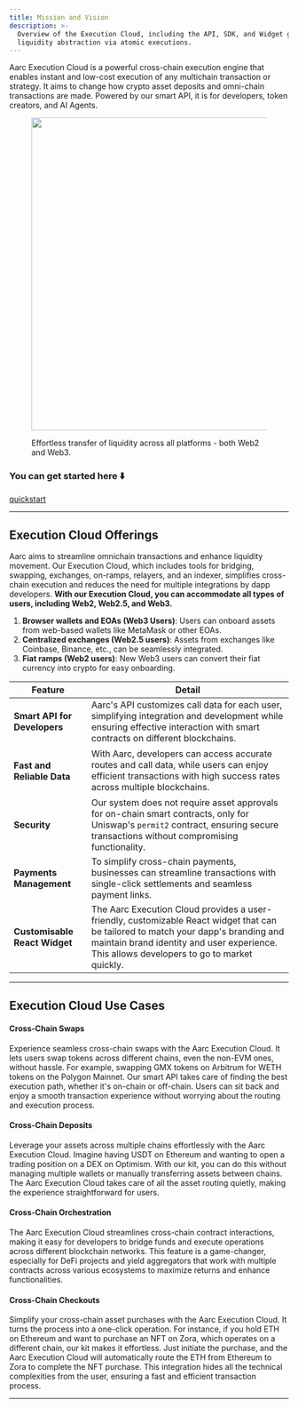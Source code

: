 ```yaml
---
title: Mission and Vision
description: >-
  Overview of the Execution Cloud, including the API, SDK, and Widget geared towards
  liquidity abstraction via atomic executions.
---
```


Aarc Execution Cloud is a powerful cross-chain execution engine that enables instant and low-cost execution of any multichain transaction or strategy. It aims to change how crypto asset deposits and omni-chain transactions are made. Powered by our smart API, it is for developers, token creators, and AI Agents.

<figure><img src="../.gitbook/assets/fund-DgrVO594.png" alt="" width="563" /><figcaption><p>Effortless transfer of liquidity across all platforms - both  Web2 and Web3.</p></figcaption></figure>

### **You can get started here** ⬇️

[quickstart](../developers/quickstart)

***

## Execution Cloud Offerings

Aarc aims to streamline omnichain transactions and enhance liquidity movement. Our Execution Cloud, which includes tools for bridging, swapping, exchanges, on-ramps, relayers, and an indexer, simplifies cross-chain execution and reduces the need for multiple integrations by dapp developers. **With our Execution Cloud, you can accommodate all types of users, including Web2, Web2.5, and Web3.**

1. **Browser wallets and EOAs (Web3 Users)**: Users can onboard assets from web-based wallets like MetaMask or other EOAs.
2. **Centralized exchanges (Web2.5 users)**: Assets from exchanges like Coinbase, Binance, etc., can be seamlessly integrated.
3. **Fiat ramps (Web2 users)**: New Web3 users can convert their fiat currency into crypto for easy onboarding.

<table data-view="cards"><thead><tr><th>Feature</th><th>Detail</th></tr></thead><tbody><tr><td><strong>Smart API for Developers</strong></td><td>Aarc's API customizes call data for each user, simplifying integration and development while ensuring effective interaction with smart contracts on different blockchains.</td></tr><tr><td><h4><strong>Fast and Reliable Data</strong></h4></td><td>With Aarc, developers can access accurate routes and call data, while users can enjoy efficient transactions with high success rates across multiple blockchains.</td></tr><tr><td><strong>Security</strong></td><td>Our system does not require asset approvals for on-chain smart contracts, only for Uniswap's <code>permit2</code> contract, ensuring secure transactions without compromising functionality.</td></tr><tr><td><strong>Payments Management</strong></td><td>To simplify cross-chain payments, businesses can streamline transactions with single-click settlements and seamless payment links.</td></tr><tr><td><strong>Customisable React Widget</strong></td><td>The Aarc Execution Cloud provides a user-friendly, customizable React widget that can be tailored to match your dapp's branding and maintain brand identity and user experience. This allows developers to go to market quickly.</td></tr></tbody></table>

***

## Execution Cloud **Use Cases**

#### **Cross-Chain Swaps**

Experience seamless cross-chain swaps with the Aarc Execution Cloud. It lets users swap tokens across different chains, even the non-EVM ones, without hassle. For example, swapping GMX tokens on Arbitrum for WETH tokens on the Polygon Mainnet. Our smart API takes care of finding the best execution path, whether it's on-chain or off-chain. Users can sit back and enjoy a smooth transaction experience without worrying about the routing and execution process.

#### **Cross-Chain Deposits**

Leverage your assets across multiple chains effortlessly with the Aarc Execution Cloud. Imagine having USDT on Ethereum and wanting to open a trading position on a DEX on Optimism. With our kit, you can do this without managing multiple wallets or manually transferring assets between chains. The Aarc Execution Cloud takes care of all the asset routing quietly, making the experience straightforward for users.

#### **Cross-Chain Orchestration**

The Aarc Execution Cloud streamlines cross-chain contract interactions, making it easy for developers to bridge funds and execute operations across different blockchain networks. This feature is a game-changer, especially for DeFi projects and yield aggregators that work with multiple contracts across various ecosystems to maximize returns and enhance functionalities.

#### **Cross-Chain Checkouts**

Simplify your cross-chain asset purchases with the Aarc Execution Cloud. It turns the process into a one-click operation. For instance, if you hold ETH on Ethereum and want to purchase an NFT on Zora, which operates on a different chain, our kit makes it effortless. Just initiate the purchase, and the Aarc Execution Cloud will automatically route the ETH from Ethereum to Zora to complete the NFT purchase. This integration hides all the technical complexities from the user, ensuring a fast and efficient transaction process.

***
